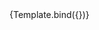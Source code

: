 
<Meta title="atoms/Input" component={Input} />


<Canvas>
  <Story
    name="Input"
    argTypes={{
      size: {
        options: ["base", "xl"],
        control: {
          type: "radio",
        },
      },
    }}
    args={{
      placeholder: "placeholder",
      size: "base",
      isDisabled: false,
      isErrored: false,
    }}
  >
    {Template.bind({})}
  </Story>
</Canvas>
